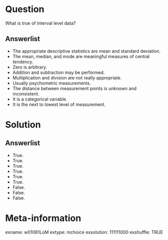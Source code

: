 Question
========
What is true of interval level data?

Answerlist
----------
* The appropriate descriptive statistics are mean and standard deviation.
* The mean, median, and mode are meaningful measures of central tendency.
* Zero is arbitrary.
* Addition and subtraction may be performed.
* Multiplication and division are not really appropriate.
* Usually psychometric measurements.
* The distance between measurement points is unknown and inconsistent.
* It is a categorical variable.
* It is the next to lowest level of measurement.


Solution
========

Answerlist
----------
* True.
* True.
* True.
* True.
* True.
* True.
* False.
* False.
* False.


Meta-information
================
exname: w01061LoM
extype: mchoice
exsolution: 111111000
exshuffle: TRUE